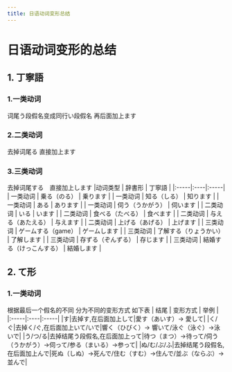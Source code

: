 ```yaml
---
title: 日语动词变形总结
---
```


# 日语动词变形的总结
## 1. 丁寧語
### 1.一类动词
词尾う段假名变成同行い段假名 再后面加上ます
### 2.二类动词
去掉词尾る 直接加上ます
### 3.三类动词
去掉词尾する　直接加上します
|动词类型 | 辞書形 | 丁寧語  |
|:-----|:----|:-----|
| 一类动词 | 乗る（のる）  | 乗ります |
| 一类动词 | 知る（しる） | 知ります |
| 一类动词 | ある | あります |
| 一类动词 | 伺う（うかがう）  | 伺います |
| 二类动词 | いる  | います |
| 二类动词 | 食べる（たべる） | 食べます |
| 二类动词 | 与える（あたえる） | 与えます |
| 二类动词 | 上げる（あげる）  | 上げます |
| 三类动词 | ゲームする（game）  | ゲームします |
| 三类动词 | 了解する（りょうかい） | 了解します |
| 三类动词 | 存ずる（ぞんずる） | 存じます |
| 三类动词 | 結婚する（けっこんする）  | 結婚します |
## 2. て形
### 1.一类动词
根据最后一个假名的不同 分为不同的变形方式 如下表
| 结尾 | 变形方式 | 举例 |
|:-----|:----|:-----|
|す|去掉す,在后面加上して|愛す（あいす）-> 愛して|
|く/ぐ|去掉く/ぐ,在后面加上いて/いで|響く（ひびく）-> 響いて/泳ぐ（泳ぐ）->泳いで|
|う/つ/る|去掉结尾う段假名,在后面加上って|待つ（まつ）->待って/伺う（うかがう）->伺って/参る（まいる）->参って|
|ぬ/む/ぶ/ふ|去掉结尾う段假名,在后面加上んで|死ぬ（しぬ）->死んで/住む（すむ）->住んで/並ぶ（ならぶ）->並んで|
